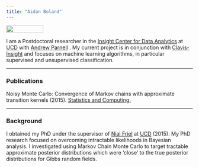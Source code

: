 ```yaml
---
title: "Aidan Boland"
---
```



<!--For an overview of Latent Dirichlet Allocation click [here](/LDA).  

 Check out an R-Shiny app showing [statistics from the premier league.](http://ff.aboland.ie) -->

<!--![](images/profile.jpg =1000x200)-->
<img src="images/profile.jpg" width="100px" height="20px" />  


I am a Postdoctoral researcher in the [Insight Center for Data Analytics](https://www.insight-centre.org/) at [UCD](http://www.ucd.ie/) with [Andrew Parnell](http://mathsci.ucd.ie/~parnell_a/) . My current project is in conjunction with [Clavis-Insight](http://clavisinsight.com/) and focuses on machine learning algorithms, in particular supervised and unsupervised classification.  

***

### Publications

Noisy Monte Carlo: Convergence of Markov chains with approximate transition kernels (2015). [Statistics and Computing.](http://link.springer.com/article/10.1007%2Fs11222-014-9521-x)  

***

### Background

I obtained my PhD under the supervisor of [Nial Friel](http://mathsci.ucd.ie/~nial/) at [UCD](http://www.ucd.ie/) (2015). My PhD research focused on overcoming intractable likelihoods in Bayesian analysis. I investigated using Markov Chain Monte Carlo to target tractable approximate posterior distributions which were 'close' to the true posterior distributions for Gibbs random fields. 

<!--
<div class="jumbotron">
  <h2>Premier League Stats</h2>
  <p>Check out an R-Shiny app showing statistics from the premier league.</p>
  <p><a href="http://ff.aboland.ie" class="btn btn-primary btn-lg">Click here</a></p>
</div>

<div class="jumbotron">
  <h2>Latent Dirichlet Allocation</h2>
  <p>A brief overview of Latent Dirichlet Allocation.</p>
  <p><a href="LDA_static.html" class="btn btn-primary btn-lg">Click here</a></p>
</div>
-->